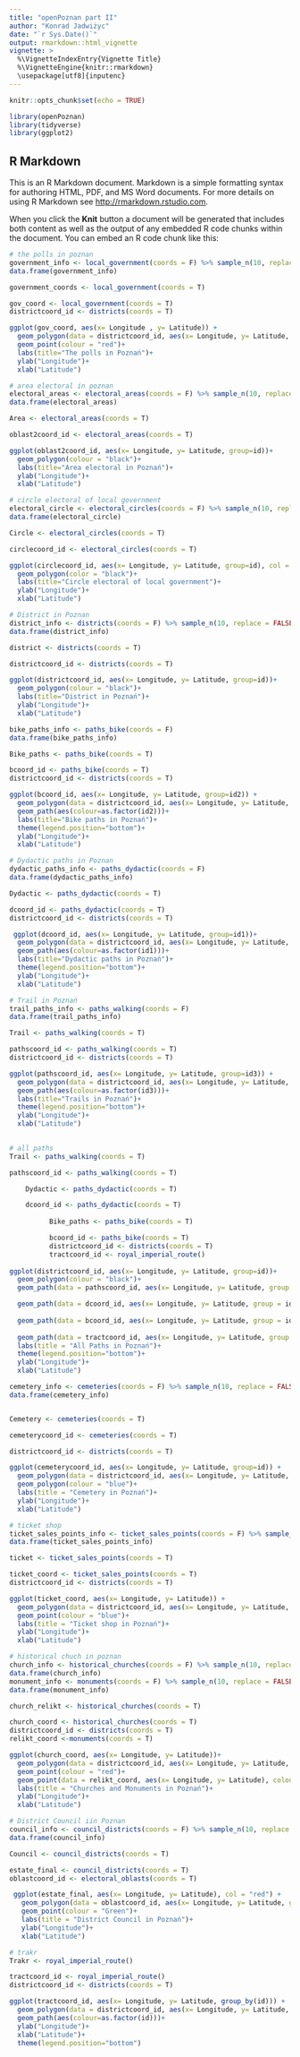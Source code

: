 ```yaml
---
title: "openPoznan part II" 
author: "Konrad Jadwiżyc" 
date: "`r Sys.Date()`" 
output: rmarkdown::html_vignette 
vignette: > 
  %\VignetteIndexEntry{Vignette Title} 
  %\VignetteEngine{knitr::rmarkdown} 
  \usepackage[utf8]{inputenc}
---
```


```r
knitr::opts_chunk$set(echo = TRUE)

library(openPoznan)
library(tidyverse)
library(ggplot2)
```

## R Markdown

This is an R Markdown document. Markdown is a simple formatting syntax for authoring HTML, PDF, and MS Word documents. For more details on using R Markdown see <http://rmarkdown.rstudio.com>.

When you click the **Knit** button a document will be generated that includes both content as well as the output of any embedded R code chunks within the document. You can embed an R code chunk like this:

```r
# the polls in poznan
government_info <- local_government(coords = F) %>% sample_n(10, replace = FALSE) 
data.frame(government_info)

government_coords <- local_government(coords = T)

gov_coord <- local_government(coords = T)
districtcoord_id <- districts(coords = T)

ggplot(gov_coord, aes(x= Longitude , y= Latitude)) +
  geom_polygon(data = districtcoord_id, aes(x= Longitude, y= Latitude, group=id), colour = "black")+
  geom_point(colour = "red")+
  labs(title="The polls in Poznań")+
  ylab("Longitude")+
  xlab("Latitude")
```


```r
# area electoral in poznan
electoral_areas <- electoral_areas(coords = F) %>% sample_n(10, replace = FALSE)
data.frame(electoral_areas)

Area <- electoral_areas(coords = T)

oblast2coord_id <- electoral_areas(coords = T)

ggplot(oblast2coord_id, aes(x= Longitude, y= Latitude, group=id))+
  geom_polygon(colour = "black")+
  labs(title="Area electoral in Poznań")+
  ylab("Longitude")+
  xlab("Latitude")
```


```r
# circle electoral of local government
electoral_circle <- electoral_circles(coords = F) %>% sample_n(10, replace = FALSE)
data.frame(electoral_circle)

Circle <- electoral_circles(coords = T)

circlecoord_id <- electoral_circles(coords = T)

ggplot(circlecoord_id, aes(x= Longitude, y= Latitude, group=id), col = "red") +
  geom_polygon(color = "black")+
  labs(title="Circle electoral of local government")+
  ylab("Longitude")+
  xlab("Latitude")
```



```r
# District in Poznan
district_info <- districts(coords = F) %>% sample_n(10, replace = FALSE)
data.frame(district_info)

district <- districts(coords = T)

districtcoord_id <- districts(coords = T)

ggplot(districtcoord_id, aes(x= Longitude, y= Latitude, group=id))+
  geom_polygon(colour = "black")+
  labs(title="District in Poznań")+
  ylab("Longitude")+
  xlab("Latitude")

```



```r
bike_paths_info <- paths_bike(coords = F)
data.frame(bike_paths_info)

Bike_paths <- paths_bike(coords = T)

bcoord_id <- paths_bike(coords = T)
districtcoord_id <- districts(coords = T)

ggplot(bcoord_id, aes(x= Longitude, y= Latitude, group=id2)) +
  geom_polygon(data = districtcoord_id, aes(x= Longitude, y= Latitude, group=id), colour="black")+
  geom_path(aes(colour=as.factor(id2)))+
  labs(title="Bike paths in Poznań")+
  theme(legend.position="bottom")+
  ylab("Longitude")+
  xlab("Latitude")
```



```r
# Dydactic paths in Poznan
dydactic_paths_info <- paths_dydactic(coords = F)
data.frame(dydactic_paths_info)

Dydactic <- paths_dydactic(coords = T)

dcoord_id <- paths_dydactic(coords = T)
districtcoord_id <- districts(coords = T)

 ggplot(dcoord_id, aes(x= Longitude, y= Latitude, group=id1))+
  geom_polygon(data = districtcoord_id, aes(x= Longitude, y= Latitude, group=id), colour="black")+
  geom_path(aes(colour=as.factor(id1)))+
  labs(title="Dydactic paths in Poznań")+
  theme(legend.position="bottom")+
  ylab("Longitude")+
  xlab("Latitude")
```



```r
# Trail in Poznań
trail_paths_info <- paths_walking(coords = F) 
data.frame(trail_paths_info)

Trail <- paths_walking(coords = T)

pathscoord_id <- paths_walking(coords = T)
districtcoord_id <- districts(coords = T)

ggplot(pathscoord_id, aes(x= Longitude, y= Latitude, group=id3)) +
  geom_polygon(data = districtcoord_id, aes(x= Longitude, y= Latitude, group=id), colour="black")+
  geom_path(aes(colour=as.factor(id3)))+
  labs(title="Trails in Poznań")+
  theme(legend.position="bottom")+
  ylab("Longitude")+
  xlab("Latitude")
  
```



```r
# all paths 
Trail <- paths_walking(coords = T)

pathscoord_id <- paths_walking(coords = T)

    Dydactic <- paths_dydactic(coords = T)

    dcoord_id <- paths_dydactic(coords = T)
  
          Bike_paths <- paths_bike(coords = T)

          bcoord_id <- paths_bike(coords = T)
          districtcoord_id <- districts(coords = T)
          tractcoord_id <- royal_imperial_route()
          
ggplot(districtcoord_id, aes(x= Longitude, y= Latitude, group=id))+
  geom_polygon(colour = "black")+
  geom_path(data = pathscoord_id, aes(x= Longitude, y= Latitude, group = id3, colour=as.factor(id3)))+

  geom_path(data = dcoord_id, aes(x= Longitude, y= Latitude, group = id1, colour=as.factor(id1)))+
  
  geom_path(data = bcoord_id, aes(x= Longitude, y= Latitude, group = id2, colour=as.factor(id2)))+
    
  geom_path(data = tractcoord_id, aes(x= Longitude, y= Latitude, group = id ,colour=as.factor(id)))+
  labs(title = "All Paths in Poznań")+
  theme(legend.position="bottom")+ 
  ylab("Longitude")+ 
  xlab("Latitude")
```



```r
cemetery_info <- cemeteries(coords = F) %>% sample_n(10, replace = FALSE)
data.frame(cemetery_info)


Cemetery <- cemeteries(coords = T)

cemeterycoord_id <- cemeteries(coords = T)

districtcoord_id <- districts(coords = T)

ggplot(cemeterycoord_id, aes(x= Longitude, y= Latitude, group=id)) +
  geom_polygon(data = districtcoord_id, aes(x= Longitude, y= Latitude, group=id), colour = "black")+
  geom_polygon(colour = "blue")+
  labs(title = "Cemetery in Poznań")+
  ylab("Longitude")+
  xlab("Latitude")
```



```r
# ticket shop 
ticket_sales_points_info <- ticket_sales_points(coords = F) %>% sample_n(10, replace = FALSE)
data.frame(ticket_sales_points_info)

ticket <- ticket_sales_points(coords = T)

ticket_coord <- ticket_sales_points(coords = T)
districtcoord_id <- districts(coords = T)

ggplot(ticket_coord, aes(x= Longitude, y= Latitude)) +
  geom_polygon(data = districtcoord_id, aes(x= Longitude, y= Latitude, group=id), colour = "black")+
  geom_point(colour = "blue")+
  labs(title = "Ticket shop in Poznań")+
  ylab("Longitude")+
  xlab("Latitude")

```



```r
# historical chuch in poznan
church_info <- historical_churches(coords = F) %>% sample_n(10, replace = FALSE)
data.frame(church_info)
monument_info <- monuments(coords = F) %>% sample_n(10, replace = FALSE)
data.frame(monument_info)

church_relikt <- historical_churches(coords = T)

church_coord <- historical_churches(coords = T)
districtcoord_id <- districts(coords = T)
relikt_coord <-monuments(coords = T)

ggplot(church_coord, aes(x= Longitude, y= Latitude))+
  geom_polygon(data = districtcoord_id, aes(x= Longitude, y= Latitude, group=id), colour = "black")+
  geom_point(colour = "red")+
  geom_point(data = relikt_coord, aes(x= Longitude, y= Latitude), colour = "yellow")+
  labs(title = "Churches and Monuments in Poznań")+
  ylab("Longitude")+  
  xlab("Latitude")
```



```r
# District Council iin Poznan
council_info <- council_districts(coords = F) %>% sample_n(10, replace = FALSE)
data.frame(council_info)

Council <- council_districts(coords = T)

estate_final <- council_districts(coords = T)
oblastcoord_id <- electoral_oblasts(coords = T)

 ggplot(estate_final, aes(x= Longitude, y= Latitude), col = "red") +
   geom_polygon(data = oblastcoord_id, aes(x= Longitude, y= Latitude, group=id), colour = "black")+
   geom_point(colour = "Green")+
   labs(title = "District Council in Poznań")+
   ylab("Longitude")+
   xlab("Latitude")
```



```r
# trakr 
Trakr <- royal_imperial_route()

tractcoord_id <- royal_imperial_route()
districtcoord_id <- districts(coords = T)

ggplot(tractcoord_id, aes(x= Longitude, y= Latitude, group_by(id))) +
  geom_polygon(data = districtcoord_id, aes(x= Longitude, y= Latitude, group=id), colour="black")+
  geom_path(aes(colour=as.factor(id)))+
  ylab("Longitude")+
  xlab("Latitude")+
  theme(legend.position="bottom")

```

